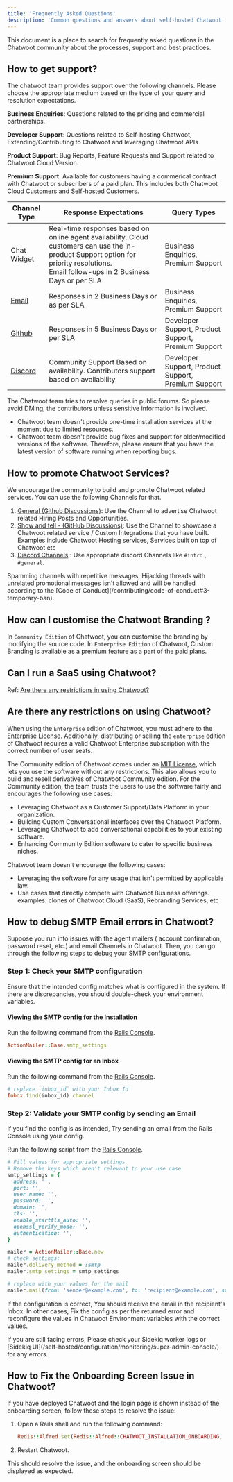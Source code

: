 ```yaml
---
title: 'Frequently Asked Questions'
description: 'Common questions and answers about self-hosted Chatwoot installation, support, and best practices'
---
```


This document is a place to search for frequently asked questions in the Chatwoot community about the processes, support and best practices.

## How to get support?

The chatwoot team provides support over the following channels. Please choose the appropriate medium based on the type of your query and resolution expectations.

**Business Enquiries**: Questions related to the pricing and commercial partnerships.

**Developer Support**: Questions related to Self-hosting Chatwoot, Extending/Contributing to Chatwoot and leveraging Chatwoot APIs

**Product Support**: Bug Reports, Feature Requests and Support related to Chatwoot Cloud Version.

**Premium Support**: Available for customers having a commerical contract with Chatwoot or subscribers of a paid plan. This includes both Chatwoot Cloud Customers and Self-hosted Customers.

| Channel Type | Response Expectations | Query Types |
|----------|-------------|------|
| Chat Widget | Real-time responses based on online agent availability. Cloud customers can use the in-product Support option for priority resolutions. <br /> Email follow-ups in 2 Business Days or per SLA | Business Enquiries, Premium Support |
| [Email](mailto:hello@chatwoot.com) | Responses in 2 Business Days or as per SLA | Business Enquiries, Premium Support |
| [Github](https://github.com/chatwoot/chatwoot) | Responses in 5 Business Days or per SLA | Developer Support, Product Support, Premium Support |
| [Discord](https://discord.gg/cJXdrwS) | Community Support Based on availability. Contributors support based on availability | Developer Support, Product Support, Premium Support |

<Note>
The Chatwoot team tries to resolve queries in public forums. So please avoid DMing, the contributors unless sensitive information is involved.

- Chatwoot team doesn't provide one-time installation services at the moment due to limited resources.
- Chatwoot team doesn't provide bug fixes and support for older/modified versions of the software. Therefore, please ensure that you have the latest version of software running when reporting bugs.
</Note>

## How to promote Chatwoot Services?

We encourage the community to build and promote Chatwoot related services. You can use the following Channels for that.

1. [General (Github Discussions)](https://github.com/chatwoot/chatwoot/discussions/categories/general): Use the Channel to advertise Chatwoot related Hiring Posts and Opportunities.
2. [Show and tell - (GitHub Discussions)](https://github.com/chatwoot/chatwoot/discussions/categories/show-and-tell): Use the Channel to showcase a Chatwoot related service / Custom Integrations that you have built. Examples include Chatwoot Hosting services, Services built on top of Chatwoot etc
3. [Discord Channels](https://discord.gg/cJXdrwS) : Use appropriate discord Channels like `#intro` , `#general`.

<Note>
Spamming channels with repetitive messages, Hijacking threads with unrelated promotional messages isn't allowed and will be handled according to the [Code of Conduct](/contributing/code-of-conduct#3-temporary-ban).
</Note>

## How can I customise the Chatwoot Branding ?

In `Community Edition` of Chatwoot, you can customise the branding by modifying the source code.
In `Enterprise Edition` of Chatwoot, Custom Branding is available as a premium feature as a part of the paid plans.

## Can I run a SaaS using Chatwoot?

Ref: [Are there any restrictions in using Chatwoot?](#are-there-any-restrictions-on-using-chatwoot)

## Are there any restrictions on using Chatwoot?

When using the `Enterprise` edition of Chatwoot, you must adhere to the [Enterprise License](https://github.com/chatwoot/chatwoot/blob/develop/enterprise/LICENSE). Additionally, distributing or selling the `enterprise` edition of Chatwoot requires a valid Chatwoot Enterprise subscription with the correct number of user seats.

The Community edition of Chatwoot comes under an [MIT License](https://github.com/chatwoot/chatwoot/blob/develop/LICENSE), which lets you use the software without any restrictions. This also allows you to build and resell derivatives of Chatwoot Community edition. For the Community edition, the team trusts the users to use the software fairly and encourages the following use cases:

- Leveraging Chatwoot as a Customer Support/Data Platform in your organization.
- Building Custom Conversational interfaces over the Chatwoot Platform.
- Leveraging Chatwoot to add conversational capabilities to your existing software.
- Enhancing Community Edition software to cater to specific business niches.

Chatwoot team doesn't encourage the following cases:

- Leveraging the software for any usage that isn't permitted by applicable law.
- Use cases that directly compete with Chatwoot Business offerings. <br/>
  examples: clones of Chatwoot Cloud (SaaS), Rebranding Services, etc

## How to debug SMTP Email errors in Chatwoot?

Suppose you run into issues with the agent mailers ( account confirmation, password reset, etc.) and email Channels in Chatwoot. Then, you can go through the following steps to debug your SMTP configurations.

### Step 1: Check your SMTP configuration

Ensure that the intended config matches what is configured in the system. If there are discrepancies, you should double-check your environment variables.

#### Viewing the SMTP config for the Installation

Run the following command from the [Rails Console](/self-hosted/configuration/monitoring/super-admin-console/).

```ruby
ActionMailer::Base.smtp_settings
```

#### Viewing the SMTP config for an Inbox

Run the following command from the [Rails Console](/self-hosted/configuration/monitoring/super-admin-console/).

```ruby
# replace `inbox_id` with your Inbox Id
Inbox.find(inbox_id).channel
```

### Step 2: Validate your SMTP config by sending an Email

If you find the config is as intended, Try sending an email from the Rails Console using your config.

Run the following script from the [Rails Console](/self-hosted/configuration/monitoring/super-admin-console/).

```ruby
# Fill values for appropriate settings
# Remove the keys which aren't relevant to your use case
smtp_settings = {
  address: '',
  port: '',
  user_name: '',
  password: '',
  domain: '',
  tls: '',
  enable_starttls_auto: '',
  openssl_verify_mode: '',
  authentication: '',
}

mailer = ActionMailer::Base.new
# check settings:
mailer.delivery_method = :smtp
mailer.smtp_settings = smtp_settings

# replace with your values for the mail
mailer.mail(from: 'sender@example.com', to: 'recipient@example.com', subject: 'test', body: "Hello, you've got mail!").deliver
```

If the configuration is correct, You should receive the email in the recipient's Inbox. In other cases, Fix the config as per the returned error and reconfigure the values in Chatwoot Environment variables with the correct values. 

<Note>
If you are still facing errors, Please check your Sidekiq worker logs or [Sidekiq UI](/self-hosted/configuration/monitoring/super-admin-console/) for any errors.
</Note>

## How to Fix the Onboarding Screen Issue in Chatwoot?

If you have deployed Chatwoot and the login page is shown instead of the onboarding screen, follow these steps to resolve the issue:

1. Open a Rails shell and run the following command:
   ```ruby
   Redis::Alfred.set(Redis::Alfred::CHATWOOT_INSTALLATION_ONBOARDING, true)
   ```

2. Restart Chatwoot.

This should resolve the issue, and the onboarding screen should be displayed as expected. 